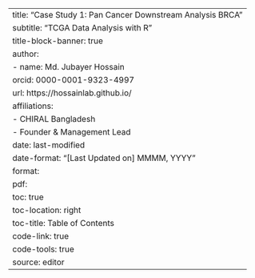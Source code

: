 ---
title: "Case Study 1: Pan Cancer Downstream Analysis BRCA"
subtitle: "TCGA Data Analysis with R"
title-block-banner: true
author:
  - name: Md. Jubayer Hossain
    orcid: 0000-0001-9323-4997
    url: https://hossainlab.github.io/
    affiliations: 
    - CHIRAL Bangladesh
    - Founder & Management Lead 
date: last-modified
date-format: "[Last Updated on] MMMM, YYYY"
format: 
  pdf:
    toc: true  
    toc-location: right
    toc-title: Table of Contents
    code-link: true
    code-tools: true 
source: editor 
---